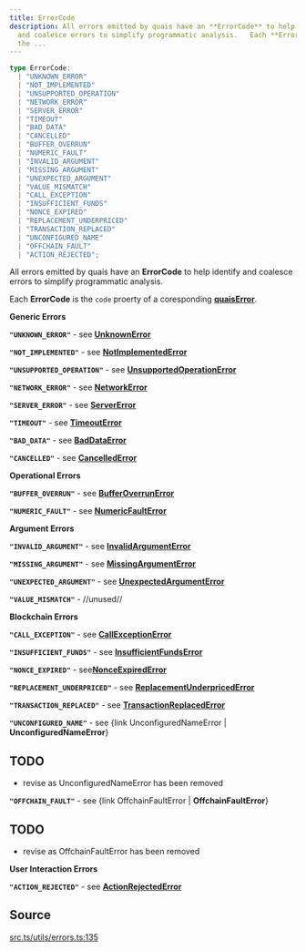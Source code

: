 ```yaml
---
title: ErrorCode
description: All errors emitted by quais have an **ErrorCode** to help  identify
  and coalesce errors to simplify programmatic analysis.   Each **ErrorCode** is
  the ...
---
```


```ts
type ErrorCode: 
  | "UNKNOWN_ERROR"
  | "NOT_IMPLEMENTED"
  | "UNSUPPORTED_OPERATION"
  | "NETWORK_ERROR"
  | "SERVER_ERROR"
  | "TIMEOUT"
  | "BAD_DATA"
  | "CANCELLED"
  | "BUFFER_OVERRUN"
  | "NUMERIC_FAULT"
  | "INVALID_ARGUMENT"
  | "MISSING_ARGUMENT"
  | "UNEXPECTED_ARGUMENT"
  | "VALUE_MISMATCH"
  | "CALL_EXCEPTION"
  | "INSUFFICIENT_FUNDS"
  | "NONCE_EXPIRED"
  | "REPLACEMENT_UNDERPRICED"
  | "TRANSACTION_REPLACED"
  | "UNCONFIGURED_NAME"
  | "OFFCHAIN_FAULT"
  | "ACTION_REJECTED";
```

All errors emitted by quais have an **ErrorCode** to help
 identify and coalesce errors to simplify programmatic analysis.

 Each **ErrorCode** is the `code` proerty of a coresponding
[**quaisError**](/content/interfaces/quaisError.mdx).

 **Generic Errors**

 **`"UNKNOWN_ERROR"`** - see [**UnknownError**](/content/interfaces/UnknownError.mdx)

 **`"NOT_IMPLEMENTED"`** - see [**NotImplementedError**](/content/interfaces/NotImplementedError.mdx)

 **`"UNSUPPORTED_OPERATION"`** - see [**UnsupportedOperationError**](/content/interfaces/UnsupportedOperationError.mdx)

 **`"NETWORK_ERROR"`** - see [**NetworkError**](/content/interfaces/NetworkError.mdx)

 **`"SERVER_ERROR"`** - see [**ServerError**](/content/interfaces/ServerError.mdx)

 **`"TIMEOUT"`** - see [**TimeoutError**](/content/interfaces/TimeoutError.mdx)

 **`"BAD_DATA"`** - see [**BadDataError**](/content/interfaces/BadDataError.mdx)

 **`"CANCELLED"`** - see [**CancelledError**](/content/interfaces/CancelledError.mdx)

 **Operational Errors**

 **`"BUFFER_OVERRUN"`** - see [**BufferOverrunError**](/content/interfaces/BufferOverrunError.mdx)

 **`"NUMERIC_FAULT"`** - see [**NumericFaultError**](/content/interfaces/NumericFaultError.mdx)

 **Argument Errors**

 **`"INVALID_ARGUMENT"`** - see [**InvalidArgumentError**](/content/interfaces/InvalidArgumentError.mdx)

 **`"MISSING_ARGUMENT"`** - see [**MissingArgumentError**](/content/interfaces/MissingArgumentError.mdx)

 **`"UNEXPECTED_ARGUMENT"`** - see [**UnexpectedArgumentError**](/content/interfaces/UnexpectedArgumentError.mdx)

 **`"VALUE_MISMATCH"`** - //unused//

 **Blockchain Errors**

 **`"CALL_EXCEPTION"`** - see [**CallExceptionError**](/content/interfaces/CallExceptionError.mdx)

 **`"INSUFFICIENT_FUNDS"`** - see [**InsufficientFundsError**](/content/interfaces/InsufficientFundsError.mdx)

 **`"NONCE_EXPIRED"`** - see[**NonceExpiredError**](/content/interfaces/NonceExpiredError.mdx)

 **`"REPLACEMENT_UNDERPRICED"`** - see [**ReplacementUnderpricedError**](/content/interfaces/ReplacementUnderpricedError.mdx)

 **`"TRANSACTION_REPLACED"`** - see [**TransactionReplacedError**](/content/interfaces/TransactionReplacedError.mdx)

 **`"UNCONFIGURED_NAME"`** - see {link UnconfiguredNameError | **UnconfiguredNameError**}

## TODO

- revise as UnconfiguredNameError has been removed

 **`"OFFCHAIN_FAULT"`** - see {link OffchainFaultError | **OffchainFaultError**}

## TODO

- revise as OffchainFaultError has been removed

 **User Interaction Errors**

 **`"ACTION_REJECTED"`** - see [**ActionRejectedError**](/content/interfaces/ActionRejectedError.mdx)

## Source

[src.ts/utils/errors.ts:135](https://github.com/dominant-strategies/quais-6.js/blob/3f482dd134064d41657ff7dc9ba8162f741c9c83/src.ts/utils/errors.ts#L135)
